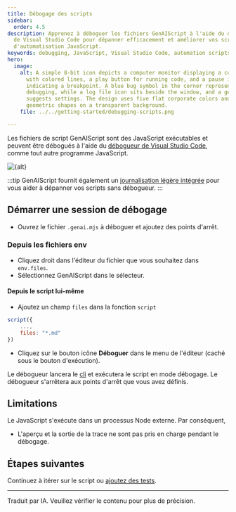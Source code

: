 ```yaml
---
title: Débogage des scripts
sidebar:
  order: 4.5
description: Apprenez à déboguer les fichiers GenAIScript à l'aide du débogueur
  de Visual Studio Code pour dépanner efficacement et améliorer vos scripts
  d'automatisation JavaScript.
keywords: debugging, JavaScript, Visual Studio Code, automation scripts, breakpoints
hero:
  image:
    alt: A simple 8-bit icon depicts a computer monitor displaying a code editor
      with colored lines, a play button for running code, and a pause icon
      indicating a breakpoint. A blue bug symbol in the corner represents
      debugging, while a log file icon sits beside the window, and a gear icon
      suggests settings. The design uses five flat corporate colors and
      geometric shapes on a transparent background.
    file: ../../getting-started/debugging-scripts.png

---
```



Les fichiers de script GenAIScript sont des JavaScript exécutables et peuvent être débogués à l'aide du [débogueur de Visual Studio Code](https://code.visualstudio.com/Docs/editor/debugging), comme tout autre programme JavaScript.

<Image src={src} alt={alt} />

:::tip
GenAIScript fournit également un [journalisation légère intégrée](/genaiscript/reference/scripts/logging) pour vous aider à dépanner vos scripts sans débogueur.
:::

## Démarrer une session de débogage

* Ouvrez le fichier `.genai.mjs` à déboguer et ajoutez des points d'arrêt.

### Depuis les fichiers env

* Cliquez droit dans l'éditeur du fichier que vous souhaitez dans `env.files`.
* Sélectionnez GenAIScript dans le sélecteur.

#### Depuis le script lui-même

* Ajoutez un champ `files` dans la fonction `script`

```js
script({
    ...,
    files: "*.md"
})
```

* Cliquez sur le bouton icône **Déboguer** dans le menu de l'éditeur (caché sous le bouton d'exécution).

Le débogueur lancera le [cli](/genaiscript/reference/cli) et exécutera le script en mode débogage.
Le débogueur s'arrêtera aux points d'arrêt que vous avez définis.

## Limitations

Le JavaScript s'exécute dans un processus Node externe. Par conséquent,

* L'aperçu et la sortie de la trace ne sont pas pris en charge pendant le débogage.

## Étapes suivantes

Continuez à itérer sur le script ou [ajoutez des tests](/genaiscript/getting-started/testing-scripts).

<hr />

Traduit par IA. Veuillez vérifier le contenu pour plus de précision.
